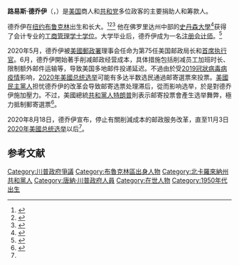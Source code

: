 {{Infobox officeholder
| name                = 路易斯·德乔伊<br>Louis DeJoy
| image               =
| birth_date          = {{birth based on age as of date|63|2020|8|6}}<ref>{{cite web |url=https://www.nbcnews.com/politics/congress/lawmakers-both-parties-want-postal-service-undo-changes-are-slowing-n1236086 |title=Lawmakers from Both Parties Want Postal Service to Undo Changes That Are Slowing Mail |agency=[[美联社|美联社]] |date=August 6, 2020 |publisher=[[NBC新聞|NBC新聞]] |accessdate=August 11, 2020 |archive-date=2020-11-16 |archive-url=https://web.archive.org/web/20201116050745/https://www.nbcnews.com/politics/congress/lawmakers-both-parties-want-postal-service-undo-changes-are-slowing-n1236086 |dead-url=no }}</ref>
| birth_place         = {{USA}}[[纽约州|纽约州]][[纽约|纽约]]
| death_date          = 
| death_place         = 
| party               = [[共和黨_(美國)|共和黨]]
| spouse              = {{link-en|阿尔多纳·沃斯|Aldona Wos}}
| children            = 2
| education           = [[史丹森大學|史丹森大學]] ([[工商管理學學士|工商管理學學士]])
}}
'''路易斯·德乔伊'''（{{lang-en|Louis DeJoy}}，{{bd|1957年|||}}）是[[美国|美国]]商人和[[共和黨_(美國)|共和党]]多位政客的主要捐助人和筹款人。

德乔伊在[[布鲁克林区|纽约布鲁克林]]出生和长大。<ref>{{Cite web|title=New Postmaster General Is Top GOP Fundraiser|url=https://www.npr.org/2020/05/07/851976464/new-postmaster-general-is-top-gop-fundraiser|accessdate=May 11, 2020|author=Naylor|date=May 7, 2020|first=Brian|work=NPR.org|language=en|archive-date=2020-11-16|archive-url=https://web.archive.org/web/20201116050725/https://www.npr.org/2020/05/07/851976464/new-postmaster-general-is-top-gop-fundraiser|dead-url=no}}</ref><ref>{{Cite web|title=Top Republican donor tapped to lead struggling U.S. Postal Service|url=https://www.nbcnews.com/politics/donald-trump/trump-appoint-top-republican-donor-lead-struggling-u-s-postal-n1201666|accessdate=May 11, 2020|author=Alexander|date=May 7, 2020|first=Peter|work=[[NBC新聞|NBC新聞]]|language=en|archive-date=2020-11-16|archive-url=https://web.archive.org/web/20201116050823/https://www.nbcnews.com/politics/donald-trump/trump-appoint-top-republican-donor-lead-struggling-u-s-postal-n1201666|dead-url=no}}</ref><ref>{{Cite web|title=From Family Business to million dollar corporation, entrepreneur Louis DeJoy shares his success story|url=https://www.elonnewsnetwork.com/article/2016/04/louis-dejoy-shares-his-success-story|accessdate=July 20, 2020|author=Dunn|date=May 14, 2016|first=Mackenzie|work=Elon News Network|archive-date=2020-11-16|archive-url=https://web.archive.org/web/20201116050727/https://www.elonnewsnetwork.com/article/2016/04/louis-dejoy-shares-his-success-story|dead-url=no}}</ref> 他在佛罗里达州中部的[[史丹森大學|史丹森大學]]<ref>{{Cite web|title=About The Louis DeJoy and Aldona Z. Wos Family Foundation|url=http://louisdejoyandaldonawosfamilyfoundation.com/about-us-louis-dejoy-aldona-wos-family-foundation/|accessdate=May 11, 2020|work=Louis DeJoy Aldona Wos Family foundation|language=en-US|archive-date=2020-11-16|archive-url=https://web.archive.org/web/20201116050727/http://louisdejoyandaldonawosfamilyfoundation.com/about-us-louis-dejoy-aldona-wos-family-foundation/|dead-url=no}}</ref>获得了会计专业的[[工商管理學學士|工商管理学士学位]]。大学毕业后，德乔伊成为一名[[注册会计师|注册会计师]]。<ref>{{Cite web|title=About The Louis DeJoy and Aldona Z. Wos Family Foundation|url=http://louisdejoyandaldonawosfamilyfoundation.com/about-us-louis-dejoy-aldona-wos-family-foundation/|accessdate=2020-08-14|work=Louis DeJoy Aldona Wos Family foundation|language=en-US|archive-date=2020-11-16|archive-url=https://web.archive.org/web/20201116050727/http://louisdejoyandaldonawosfamilyfoundation.com/about-us-louis-dejoy-aldona-wos-family-foundation/|dead-url=no}}</ref>

2020年5月，德乔伊被[[美國郵政署|美國郵政署]]理事会任命为第75任美国邮政局长和[[首席执行官|首席执行官]]。6月，德乔伊開始著手削减邮政经营成本，具体措施包括削减员工加班时长、限制额外邮件运输等，导致美国多地邮件投递延迟。不過由於受[[2019冠狀病毒病疫情|2019冠狀病毒病疫情]]影响，[[2020年美國總統選舉|2020年美國总统选举]]可能有多达半数选民通過邮寄選票來投票。[[民主党_(美国)|美國民主黨人]]担忧德乔伊的改革会导致邮寄选票处理滞后，從而影响选举，於是對德乔伊施加壓力。不过，美國總統[[共和黨_(美國)|共和黨人]][[唐納·川普|特朗普]]則表示邮寄投票會產生选举舞弊，極力抵制郵寄選票<ref name=xinhua>{{Cite web|title=美国邮政局迫于压力叫停改革|url=http://www.xinhuanet.com/world/2020-08/20/c_1210760656.htm|accessdate=|author=新華網|date=|format=|publisher=|language=|archive-date=2020-08-30|archive-url=https://web.archive.org/web/20200830224129/http://www.xinhuanet.com/world/2020-08/20/c_1210760656.htm|dead-url=no}}</ref>。

2020年8月18日，德乔伊宣布，停止有關削減成本的邮政服务改革，直至11月3日[[2020年美國總統選舉|2020年美國总统选举]]以后<ref name=xinhua/>。

== 参考文献 ==
{{Reflist}}

[[Category:川普政府爭議|Category:川普政府爭議]]
[[Category:布魯克林區出身人物|Category:布魯克林區出身人物]]
[[Category:北卡羅來納州共和黨人|Category:北卡羅來納州共和黨人]]
[[Category:唐納·川普政府人員|Category:唐納·川普政府人員]]
[[Category:在世人物|Category:在世人物]]
[[Category:1950年代出生|Category:1950年代出生]]
